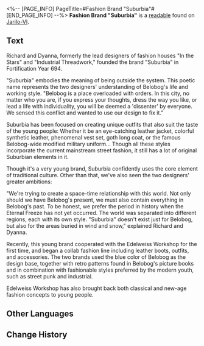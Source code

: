 <%-- [PAGE_INFO]
PageTitle=#Fashion Brand "Suburbia"#
[END_PAGE_INFO] --%>
{{Readable Infobox
|id           = 021
|partIds      = 190126
|title        = 
|image        = Item Jarilo-VI Readable 2.png
|world        = Jarilo-VI
|parts        = 1
|author       = <!--to be added-->
|description  = A magazine advertisement for the fashion brand "Suburbia."
|part1        = Fashion Brand "Suburbia"
|source1      = {{cx|Source missing}}
|characters   = 
|factions     = 
}}
'''Fashion Brand "Suburbia"''' is a [[readable]] found on [[Jarilo-VI]].
<!--
==Location==
{{Map Embed|<map name>|<marker id>}}
-->
==Text==
<div align="center">{{Size|+2|Magnify Your Uniqueness: Suburbia}}</div>

Richard and Dyanna, formerly the lead designers of fashion houses "In the Stars" and "Industrial Threadwork," founded the brand "Suburbia" in Fortification Year 694.

"Suburbia" embodies the meaning of being outside the system. This poetic name represents the two designers' understanding of Belobog's life and working style. "Belobog is a place overloaded with orders. In this city, no matter who you are, if you express your thoughts, dress the way you like, or lead a life with individuality, you will be deemed a 'dissenter' by everyone. We sensed this conflict and wanted to use our design to fix it."

Suburbia has been focused on creating unique outfits that also suit the taste of the young people: Whether it be an eye-catching leather jacket, colorful synthetic leather, phenomenal vest set, goth long coat, or the famous Belobog-wide modified military uniform... Though all these styles incorporate the current mainstream street fashion, it still has a lot of original Suburbian elements in it.

Though it's a very young brand, Suburbia confidently uses the core element of traditional culture. Other than that, we've also seen the two designers' greater ambitions:

"We're trying to create a space-time relationship with this world. Not only should we have Belobog's present, we must also contain everything in Belobog's past. To be honest, we prefer the period in history when the Eternal Freeze has not yet occurred. The world was separated into different regions, each with its own style. "Suburbia" doesn't exist just for Belobog, but also for the areas buried in wind and snow," explained Richard and Dyanna.

Recently, this young brand cooperated with the Edelweiss Workshop for the first time, and began a collab fashion line including leather boots, outfits, and accessories. The two brands used the blue color of Belobog as the design base, together with retro patterns found in Belobog's picture books and in combination with fashionable styles preferred by the modern youth, such as street punk and industrial.

Edelweiss Workshop has also brought back both classical and new-age fashion concepts to young people.

<!--
==Trivia==
* 
-->
==Other Languages==
{{Other Languages
|en   = Fashion Brand "Suburbia"
|zhs  = 潮流品牌「郊外」
|zht  = 潮流品牌「郊外」
|ja   = 流行ブランド「アウトサイド」
|ko   = 트렌디 브랜드 「아웃사이드」
|es   = Marca de moda Suburbia
|fr   = Marque de vêtements «&nbsp;Suburbia&nbsp;»
|ru   = Модный бренд «Предместье»
|th   = แบรนด์แฟชั่น "Suburbia"
|vi   = Nhãn Hiệu Thời Trang "Suburbia"
|de   = Modemarke „Suburbia“
|id   = Merek Trendi "Suburbia"
|pt   = Marca de Moda "Suburbia"
}}

==Change History==
{{Change History|1.0}}